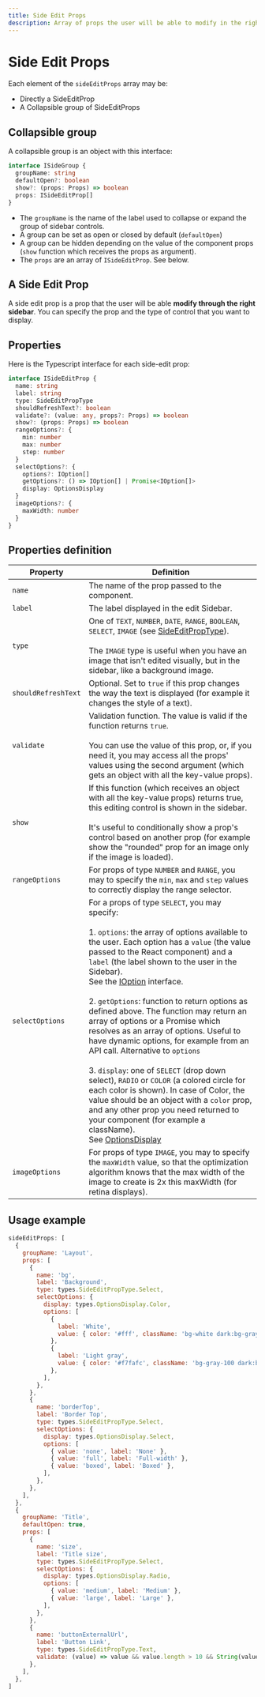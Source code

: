 ```yaml
---
title: Side Edit Props
description: Array of props the user will be able to modify in the right sidebar
---
```


# Side Edit Props

Each element of the `sideEditProps` array may be:

- Directly a SideEditProp
- A Collapsible group of SideEditProps

## Collapsible group

A collapsible group is an object with this interface:

```ts
interface ISideGroup {
  groupName: string
  defaultOpen?: boolean
  show?: (props: Props) => boolean
  props: ISideEditProp[]
}
```

- The `groupName` is the name of the label used to collapse or expand the group of sidebar controls.
- A group can be set as open or closed by default (`defaultOpen`)
- A group can be hidden depending on the value of the component props (`show` function which receives the props as argument).
- The `props` are an array of `ISideEditProp`. See below.

## A Side Edit Prop

A side edit prop is a prop that the user will be able **modify through the right sidebar**.
You can specify the prop and the type of control that you want to display.

## Properties

Here is the Typescript interface for each side-edit prop:

```ts
interface ISideEditProp {
  name: string
  label: string
  type: SideEditPropType
  shouldRefreshText?: boolean
  validate?: (value: any, props?: Props) => boolean
  show?: (props: Props) => boolean
  rangeOptions?: {
    min: number
    max: number
    step: number
  }
  selectOptions?: {
    options?: IOption[]
    getOptions?: () => IOption[] | Promise<IOption[]>
    display: OptionsDisplay
  }
  imageOptions?: {
    maxWidth: number
  }
}
```

## Properties definition

| Property            | Definition                                                                                                                                                                                                                                                                                                                                                                                                                                                                                                                                                                                                                                                                                                                                                                                                                                                                   |
| ------------------- | ---------------------------------------------------------------------------------------------------------------------------------------------------------------------------------------------------------------------------------------------------------------------------------------------------------------------------------------------------------------------------------------------------------------------------------------------------------------------------------------------------------------------------------------------------------------------------------------------------------------------------------------------------------------------------------------------------------------------------------------------------------------------------------------------------------------------------------------------------------------------------- |
| `name`              | The name of the prop passed to the component.                                                                                                                                                                                                                                                                                                                                                                                                                                                                                                                                                                                                                                                                                                                                                                                                                                |
| `label`             | The label displayed in the edit Sidebar.                                                                                                                                                                                                                                                                                                                                                                                                                                                                                                                                                                                                                                                                                                                                                                                                                                     |
| `type`              | One of `TEXT`, `NUMBER`, `DATE`, `RANGE`, `BOOLEAN`, `SELECT`, `IMAGE` (see [SideEditPropType](/api-reference/types/enums#sideeditproptype)).<br /><br />The `IMAGE` type is useful when you have an image that isn't edited visually, but in the sidebar, like a background image.                                                                                                                                                                                                                                                                                                                                                                                                                                                                                                                                                                                                                                  |
| `shouldRefreshText` | Optional. Set to `true` if this prop changes the way the text is displayed (for example it changes the style of a text).                                                                                                                                                                                                                                                                                                                                                                                                                                                                                                                                                                                                                                                                                                                                                     |
| `validate`          | Validation function. The value is valid if the function returns `true`.<br /><br />You can use the value of this prop, or, if you need it, you may access all the props' values using the second argument (which gets an object with all the key-value props).                                                                                                                                                                                                                                                                                                                                                                                                                                                                                                                                                                                                               |
| `show`              | If this function (which receives an object with all the key-value props) returns true, this editing control is shown in the sidebar.<br /><br />It's useful to conditionally show a prop's control based on another prop (for example show the "rounded" prop for an image only if the image is loaded).                                                                                                                                                                                                                                                                                                                                                                                                                                                                                                                                                                     |
| `rangeOptions`      | For props of type `NUMBER` and `RANGE`, you may to specify the `min`, `max` and `step` values to correctly display the range selector.                                                                                                                                                                                                                                                                                                                                                                                                                                                                                                                                                                                                                                                                                                                                       |
| `selectOptions`     | For a props of type `SELECT`, you may specify:<br /><br />1. `options`: the array of options available to the user. Each option has a `value` (the value passed to the React component) and a `label` (the label shown to the user in the Sidebar).<br />See the [IOption](/api-reference/types/interfaces#ioption) interface.<br /><br />2. `getOptions`: function to return options as defined above. The function may return an array of options or a Promise which resolves as an array of options. Useful to have dynamic options, for example from an API call. Alternative to `options`<br /><br />3. `display`: one of `SELECT` (drop down select), `RADIO` or `COLOR` (a colored circle for each color is shown). In case of Color, the value should be an object with a `color` prop, and any other prop you need returned to your component (for example a className).<br />See [OptionsDisplay](/api-reference/types/enums#optionsdisplay) |
| `imageOptions`      | For props of type `IMAGE`, you may to specify the `maxWidth` value, so that the optimization algorithm knows that the max width of the image to create is 2x this maxWidth (for retina displays).                                                                                                                                                                                                                                                                                                                                                                                                                                                                                                                                                                                                                                                                            |

## Usage example

```jsx
sideEditProps: [
  {
    groupName: 'Layout',
    props: [
      {
        name: 'bg',
        label: 'Background',
        type: types.SideEditPropType.Select,
        selectOptions: {
          display: types.OptionsDisplay.Color,
          options: [
            {
              label: 'White',
              value: { color: '#fff', className: 'bg-white dark:bg-gray-900' },
            },
            {
              label: 'Light gray',
              value: { color: '#f7fafc', className: 'bg-gray-100 dark:bg-gray-800' },
            },
          ],
        },
      },
      {
        name: 'borderTop',
        label: 'Border Top',
        type: types.SideEditPropType.Select,
        selectOptions: {
          display: types.OptionsDisplay.Select,
          options: [
            { value: 'none', label: 'None' },
            { value: 'full', label: 'Full-width' },
            { value: 'boxed', label: 'Boxed' },
          ],
        },
      },
    ],
  },
  {
    groupName: 'Title',
    defaultOpen: true,
    props: [
      {
        name: 'size',
        label: 'Title size',
        type: types.SideEditPropType.Select,
        selectOptions: {
          display: types.OptionsDisplay.Radio,
          options: [
            { value: 'medium', label: 'Medium' },
            { value: 'large', label: 'Large' },
          ],
        },
      },
      {
        name: 'buttonExternalUrl',
        label: 'Button Link',
        type: types.SideEditPropType.Text,
        validate: (value) => value && value.length > 10 && String(value).startsWith('https://'),
      },
    ],
  },
]
```
